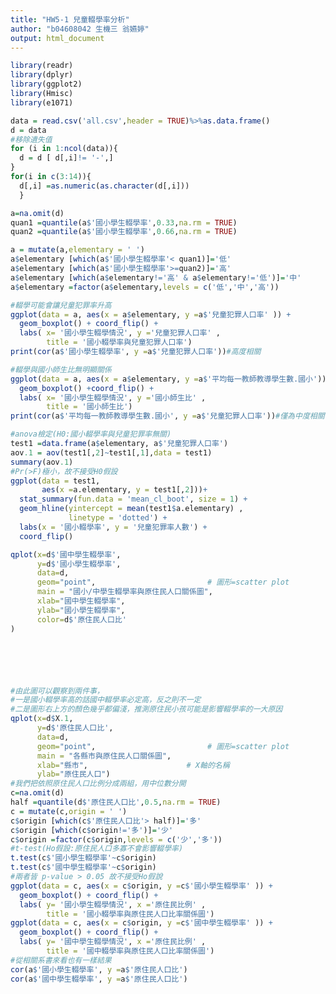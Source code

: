 ---
title: "HW5-1 兒童輟學率分析"
author: "b04608042 生機三 翁嬿婷"
output: html_document
---
```{r setup, include=TRUE}
library(readr)
library(dplyr)
library(ggplot2)
library(Hmisc)
library(e1071)

data = read.csv('all.csv',header = TRUE)%>%as.data.frame()
d = data
#移除遺失值
for (i in 1:ncol(data)){
  d = d [ d[,i]!= '-',] 
}
for(i in c(3:14)){
  d[,i] =as.numeric(as.character(d[,i]))  
  }

a=na.omit(d)
quan1 =quantile(a$'國小學生輟學率',0.33,na.rm = TRUE)
quan2 =quantile(a$'國小學生輟學率',0.66,na.rm = TRUE)

a = mutate(a,elementary = ' ')
a$elementary [which(a$'國小學生輟學率'< quan1)]='低'
a$elementary [which(a$'國小學生輟學率'>=quan2)]='高'
a$elementary [which(a$elementary!='高' & a$elementary!='低')]='中'
a$elementary =factor(a$elementary,levels = c('低','中','高'))

#輟學可能會讓兒童犯罪率升高
ggplot(data = a, aes(x = a$elementary, y =a$'兒童犯罪人口率' )) +
  geom_boxplot() + coord_flip() +
  labs( x= '國小學生輟學情況', y ='兒童犯罪人口率' , 
        title = '國小輟學率與兒童犯罪人口率')
print(cor(a$'國小學生輟學率', y =a$'兒童犯罪人口率'))#高度相關

#輟學與國小師生比無明顯關係
ggplot(data = a, aes(x = a$elementary, y =a$'平均每一教師教導學生數.國小')) +
  geom_boxplot() +coord_flip() +
  labs( x= '國小學生輟學情況', y ='國小師生比' , 
        title = '國小師生比')
print(cor(a$'平均每一教師教導學生數.國小', y =a$'兒童犯罪人口率'))#僅為中度相關

#anova檢定(H0:國小輟學率與兒童犯罪率無關)
test1 =data.frame(a$elementary, a$'兒童犯罪人口率')
aov.1 = aov(test1[,2]~test1[,1],data = test1)
summary(aov.1)
#Pr(>F)極小，故不接受H0假設
ggplot(data = test1, 
       aes(x =a.elementary, y = test1[,2]))+
  stat_summary(fun.data = 'mean_cl_boot', size = 1) +
  geom_hline(yintercept = mean(test1$a.elementary) , 
             linetype = 'dotted') +
  labs(x = '國小輟學率', y = '兒童犯罪率人數') +
  coord_flip()

```
```{r}
qplot(x=d$'國中學生輟學率',                               
      y=d$'國小學生輟學率',                              
      data=d,                      
      geom="point",                         # 圖形=scatter plot
      main = "國小/中學生輟學率與原住民人口關係圖",  
      xlab="國中學生輟學率",                          
      ylab="國小學生輟學率",                    
      color=d$'原住民人口比'                       
)






#由此圖可以觀察到兩件事，
#一是國小輟學率高的話國中輟學率必定高，反之則不一定
#二是圖形右上方的顏色幾乎都偏淺，推測原住民小孩可能是影響輟學率的一大原因
qplot(x=d$X.1,                               
      y=d$'原住民人口比',                              
      data=d,                      
      geom="point",                         # 圖形=scatter plot
      main = "各縣市與原住民人口關係圖",  
      xlab="縣市",                      # X軸的名稱
      ylab="原住民人口")
#我們把依照原住民人口比例分成兩組，用中位數分開
c=na.omit(d)
half =quantile(d$'原住民人口比',0.5,na.rm = TRUE)
c = mutate(c,origin = ' ')
c$origin [which(c$'原住民人口比'> half)]='多'
c$origin [which(c$origin!='多')]='少'
c$origin =factor(c$origin,levels = c('少','多'))
#t-test(Ho假設:原住民人口多寡不會影響輟學率)
t.test(c$'國小學生輟學率'~c$origin)
t.test(c$'國中學生輟學率'~c$origin)
#兩者皆 p-value > 0.05 故不接受Ho假說
ggplot(data = c, aes(x = c$origin, y =c$'國小學生輟學率' )) +
  geom_boxplot() + coord_flip() +
  labs( y= '國小學生輟學情況', x ='原住民比例' , 
        title = '國小輟學率與原住民人口比率關係圖')
ggplot(data = c, aes(x = c$origin, y =c$'國中學生輟學率' )) +
  geom_boxplot() + coord_flip() +
  labs( y= '國中學生輟學情況', x ='原住民比例' , 
        title = '國中輟學率與原住民人口比率關係圖')
#從相關系書來看也有一樣結果
cor(a$'國小學生輟學率', y =a$'原住民人口比')
cor(a$'國中學生輟學率', y =a$'原住民人口比')

```
